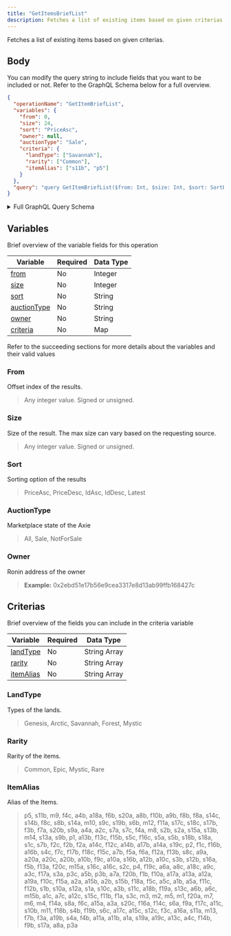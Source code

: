 ```yaml
---
title: "GetItemsBriefList"
description: Fetches a list of existing items based on given criterias.
---
```


Fetches a list of existing items based on given criterias.

## Body

You can modify the query string to include fields that you want to be included or not. Refer to the GraphQL Schema below for a full overview.

```json
{
  "operationName": "GetItemBriefList",
  "variables": {
    "from": 0,
    "size": 24,
    "sort": "PriceAsc",
    "owner": null,
    "auctionType": "Sale",
    "criteria": {
      "landType": ["Savannah"],
      "rarity": ["Common"],
      "itemAlias": ["s11b", "p5"]
    }
  },
  "query": "query GetItemBriefList($from: Int, $size: Int, $sort: SortBy, $auctionType: AuctionType, $owner: String, $criteria: ItemSearchCriteria) {\n  items(from: $from, size: $size, sort: $sort, auctionType: $auctionType, owner: $owner, criteria: $criteria) {\n    total\n    results {\n      ...ItemBrief\n      __typename\n    }\n    __typename\n  }\n}\n\nfragment ItemBrief on LandItem {\n  itemId\n  tokenType\n  tokenId\n  itemId\n  landType\n  name\n  itemAlias\n  rarity\n  figureURL\n  auction {\n    ...AxieAuction\n    __typename\n  }\n  __typename\n}\n\nfragment AxieAuction on Auction {\n  startingPrice\n  endingPrice\n  startingTimestamp\n  endingTimestamp\n  duration\n  timeLeft\n  currentPrice\n  currentPriceUSD\n  suggestedPrice\n  seller\n  listingIndex\n  state\n  __typename\n}\n"
}
```

<details>
<summary>Full GraphQL Query Schema</summary> 
<p>
&nbsp;

```graphql
query GetItemBriefList(
  $from: Int
  $size: Int
  $sort: SortBy
  $auctionType: AuctionType
  $owner: String
  $criteria: ItemSearchCriteria
) {
  items(
    from: $from
    size: $size
    sort: $sort
    auctionType: $auctionType
    owner: $owner
    criteria: $criteria
  ) {
    total
    results {
      ...ItemBrief
      __typename
    }
    __typename
  }
}

fragment ItemBrief on LandItem {
  itemId
  tokenType
  tokenId
  itemId
  landType
  name
  itemAlias
  rarity
  figureURL
  auction {
    ...AxieAuction
    __typename
  }
  __typename
}

fragment AxieAuction on Auction {
  startingPrice
  endingPrice
  startingTimestamp
  endingTimestamp
  duration
  timeLeft
  currentPrice
  currentPriceUSD
  suggestedPrice
  seller
  listingIndex
  state
  __typename
}
```

</p>
</details>

## Variables

Brief overview of the variable fields for this operation

| Variable                    | Required | Data Type |
| --------------------------- | -------- | --------- |
| [from](#from)               | No       | Integer   |
| [size](#size)               | No       | Integer   |
| [sort](#sort)               | No       | String    |
| [auctionType](#auctiontype) | No       | String    |
| [owner](#owner)             | No       | String    |
| [criteria](#criteria)       | No       | Map       |

Refer to the succeeding sections for more details about the variables and their valid values

### From

Offset index of the results.

> Any integer value. Signed or unsigned.

### Size

Size of the result. The max size can vary based on the requesting source.

> Any integer value. Signed or unsigned.

### Sort

Sorting option of the results

> PriceAsc, PriceDesc, IdAsc, IdDesc, Latest

### AuctionType

Marketplace state of the Axie

> All, Sale, NotForSale

### Owner

Ronin address of the owner

> **Example:** 0x2ebd51e17b56e9cea3317e8d13ab99ffb168427c

## Criterias

Brief overview of the fields you can include in the criteria variable

| Variable                | Required | Data Type    |
| ----------------------- | -------- | ------------ |
| [landType](#landtype)   | No       | String Array |
| [rarity](#rarity)       | No       | String Array |
| [itemAlias](#itemalias) | No       | String Array |

### LandType

Types of the lands.

> Genesis, Arctic, Savannah, Forest, Mystic

### Rarity

Rarity of the items.

> Common, Epic, Mystic, Rare

### ItemAlias

Alias of the Items.

> p5, s11b, m9, f4c, a4b, a18a, f6b, s20a, a8b, f10b, a9b, f8b, f8a, s14c, s14b, f8c, s8b, s14a, m10, s9c, s19b, s6b, m12, f11a, s17c, s18c, s17b, f3b, f7a, s20b, s9a, a4a, a2c, s7a, s7c, f4a, m8, s2b, s2a, s15a, s13b, m14, s13a, s9b, p1, a13b, f13c, f15b, s5c, f16c, s5a, s5b, s18b, s18a, s1c, s7b, f2c, f2b, f2a, a14c, f12c, a14b, a17b, a14a, s19c, p2, f1c, f16b, a16b, s4c, f7c, f17b, f18c, f15c, a7b, f5a, f6a, f12a, f13b, s8c, a9a, a20a, a20c, a20b, a10b, f9c, a10a, s16b, a12b, a10c, s3b, s12b, s16a, f5b, f13a, f20c, m15a, s16c, a16c, s2c, p4, f19c, a6a, a8c, a18c, a9c, a3c, f17a, s3a, p3c, a5b, p3b, a7a, f20b, f1b, f10a, a17a, a13a, a12a, a19a, f10c, f15a, a2a, a15b, a2b, s15b, f18a, f5c, a5c, a1b, a5a, f11c, f12b, s1b, s10a, s12a, s1a, s10c, a3b, s11c, a18b, f19a, s13c, a6b, a6c, m15b, a1c, a7c, a12c, s15c, f11b, f1a, s3c, m3, m2, m5, m1, f20a, m7, m6, m4, f14a, s8a, f6c, a15a, a3a, s20c, f16a, f14c, s6a, f9a, f17c, a11c, s10b, m11, f18b, s4b, f19b, s6c, a17c, a15c, s12c, f3c, a16a, s11a, m13, f7b, f3a, a19b, s4a, f4b, a11a, a11b, a1a, s19a, a19c, a13c, a4c, f14b, f9b, s17a, a8a, p3a

